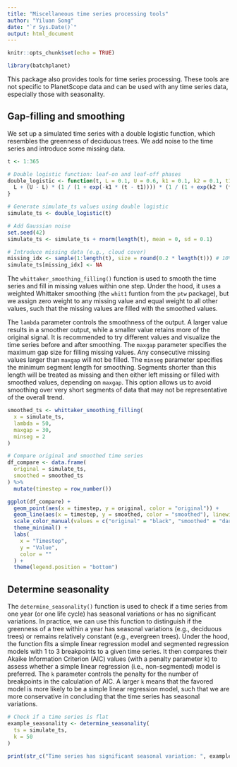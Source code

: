 ```yaml
---
title: "Miscellaneous time series processing tools"
author: "Yiluan Song"
date: "`r Sys.Date()`"
output: html_document
---
```


```r
knitr::opts_chunk$set(echo = TRUE)
```

```r
library(batchplanet)
```

This package also provides tools for time series processing. These tools are not specific to PlanetScope data and can be used with any time series data, especially those with seasonality.

## Gap-filling and smoothing

We set up a simulated time series with a double logistic function, which resembles the greenness of deciduous trees. We add noise to the time series and introduce some missing data.
```r
t <- 1:365

# Double logistic function: leaf-on and leaf-off phases
double_logistic <- function(t, L = 0.1, U = 0.6, k1 = 0.1, k2 = 0.1, t1 = 120, t2 = 280) {
  L + (U - L) * (1 / (1 + exp(-k1 * (t - t1)))) * (1 / (1 + exp(k2 * (t - t2))))
}

# Generate simulate_ts values using double logistic
simulate_ts <- double_logistic(t)

# Add Gaussian noise
set.seed(42)
simulate_ts <- simulate_ts + rnorm(length(t), mean = 0, sd = 0.1)

# Introduce missing data (e.g., cloud cover)
missing_idx <- sample(1:length(t), size = round(0.2 * length(t))) # 10% missing
simulate_ts[missing_idx] <- NA
```

The `whittaker_smoothing_filling()` function is used to smooth the time series and fill in missing values within one step. Under the hood, it uses a weighted Whittaker smoothing (the `whit1` funtion from the `ptw` package), but we assign zero weight to any missing value and equal weight to all other values, such that the missing values are filled with the smoothed values.

The `lambda` parameter controls the smoothness of the output. A larger value results in a smoother output, while a smaller value retains more of the original signal. It is recommended to try different values and visualize the time series before and after smoothing. The `maxgap` parameter specifies the maximum gap size for filling missing values. Any consecutive missing values larger than `maxgap` will not be filled. The `minseg` parameter specifies the minimum segment length for smoothing. Segments shorter than this length will be treated as missing and then either left missing or filled with smoothed values, depending on `maxgap`. This option allows us to avoid smoothing over very short segments of data that may not be representative of the overall trend.

```r
smoothed_ts <- whittaker_smoothing_filling(
  x = simulate_ts,
  lambda = 50,
  maxgap = 30,
  minseg = 2
)

# Compare original and smoothed time series
df_compare <- data.frame(
  original = simulate_ts,
  smoothed = smoothed_ts
) %>%
  mutate(timestep = row_number())

ggplot(df_compare) +
  geom_point(aes(x = timestep, y = original, color = "original")) +
  geom_line(aes(x = timestep, y = smoothed, color = "smoothed"), linewidth = 2, alpha = 0.75) +
  scale_color_manual(values = c("original" = "black", "smoothed" = "dark green")) +
  theme_minimal() +
  labs(
    x = "Timestep",
    y = "Value",
    color = ""
  ) +
  theme(legend.position = "bottom")
```

## Determine seasonality

The `determine_seasonality()` function is used to check if a time series from one year (or one life cycle) has seasonal variations or has no significant variations. In practice, we can use this function to distinguish if the greenness of a tree within a year has seasonal variations (e.g., deciduous trees) or remains relatively constant (e.g., evergreen trees). Under the hood, the function fits a simple linear regression model and segmented regression models with 1 to 3 breakpoints to a given time series. It then compares their Akaike Information Criterion (AIC) values (with a penalty parameter k) to assess whether a simple linear regression (i.e., non-segmented) model is preferred. The `k` parameter controls the penalty for the number of breakpoints in the calculation of AIC. A larger `k` means that the favored model is more likely to be a simple linear regression model, such that we are more conservative in concluding that the time series has seasonal variations.

```r
# Check if a time series is flat
example_seasonality <- determine_seasonality(
  ts = simulate_ts,
  k = 50
)

print(str_c("Time series has significant seasonal variation: ", example_seasonality))
```